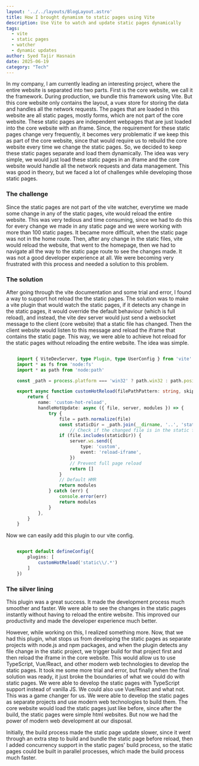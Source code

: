 ```yaml
---
layout: '../../layouts/BlogLayout.astro'
title: How I brought dynamism to static pages using Vite
description: Use Vite to watch and update static pages dynamically
tags:
  - vite
  - static pages
  - watcher
  - dynamic updates
author: Syed Tajir Hasnain
date: 2025-06-19
category: "Tech"
---
```



In my company, I am currently leading an interesting project, where the entire website is separated into two parts. First is the core website, we call it the framework. During production, we bundle this framework using Vite. But this core website only contains the layout, a vuex store for storing the data and handles all the network requests. The pages that are loaded in this website are all static pages, mostly forms, which are not part of the core website. These static pages are independent webpages that are just loaded into the core website with an iframe. Since, the requirement for these static pages change very frequently, it becomes very problematic if we keep this as part of the core website, since that would require us to rebuild the core website every time we change the static pages. So, we decided to keep these static pages separate and load them dynamically. The idea was very simple, we would just load these static pages in an iframe and the core website would handle all the network requests and data management. This was good in theory, but we faced a lot of challenges while developing those static pages. 

### The challenge

Since the static pages are not part of the vite watcher, everytime we made some change in any of the static pages, vite would reload the entire website. This was very tedious and time consuming, since we had to do this for every change we made in any static page and we were working with more than 100 static pages. It became more difficult, when the static page was not in the home route. Then, after any change in the static files, vite would reload the website, that went to the homepage, then we had to navigate all the way to the static page route to see the changes made. It was not a good developer experience at all. We were becoming very frustrated with this process and needed a solution to this problem.

### The solution

After going through the vite documentation and some trial and error, I found a way to support hot reload the the static pages. The solution was to make a vite plugin that would watch the static pages, if it detects any change in the static pages, it would override the default behaviour (which is full reload), and instead, the vite dev server would just send a websocket message to the client (core website) that a static file has changed. Then the client website would listen to this message and reload the iframe that contains the static page. This way, we were able to achieve hot reload for the static pages without reloading the entire website. The idea was simple. 

```ts title="custom-hot-reload.ts"

    import { ViteDevServer, type Plugin, type UserConfig } from 'vite'
    import * as fs from 'node:fs'
    import * as path from 'node:path'

    const _path = process.platform === 'win32' ? path.win32 : path.posix

    export async function customHotReload(filePathPattern: string, skipFullReload: boolean = false): Plugin {
        return {
            name: 'custom-hot-reload',
            handleHotUpdate: async ({ file, server, modules }) => {
                try {
                    file = path.normalize(file)
                    const staticDir = _path.join(__dirname, '..', 'static')
                        // Check if the changed file is in the static folder or matches iframe pattern
                    if (file.includes(staticDir)) {
                        server.ws.send({
                            type: 'custom',
                            event: 'reload-iframe',
                        })
                        // Prevent full page reload
                        return []
                    }
                    // Default HMR
                    return modules
                } catch (err) {
                    console.error(err)
                    return modules
                }
            },
        }
    }


```

Now we can easily add this  plugin to our vite config.

```ts title="vite.config.ts"

    export default defineConfig({
        plugins: [
            customHotReload('static\\/.*') 
        ]
    })

```


### The silver lining

This plugin was a great success. It made the development process much smoother and faster. We were able to see the changes in the static pages instantly without having to reload the entire website. This improved our productivity and made the developer experience much better.

However, while working on this, I realized something more. Now, that we had this plugin, what stops us from developing the static pages as separate projects with node.js and npm packages, and when the plugin detects any file change in the static project, we trigger build for that project first and then reload the iframe in the core website. This would allow us to use TypeScript, Vue/React, and other modern web technologies to develop the static pages. It took me some more trial and error, but finally when the final solution was ready, it just broke the boundaries of what we could do with static pages. We were able to develop the static pages with TypeScript support instead of vanilla JS. We could also use Vue/React and what not. This was a game changer for us. We were able to develop the static pages as separate projects and use modern web technologies to build them. The core website would load the static pages just like before, since after the build, the static pages were simple html websites. But now we had the power of modern web development at our disposal. 

Initially, the build process made the static page update slower, since it went through an extra step to build and bundle the static page before reload, then I added concurrency support in the static pages' build process, so the static pages could be built in parallel processes, which made the build process much faster.

<script src="https://utteranc.es/client.js"
        repo="tajirhas9/portfolio"
        issue-number="2"
        label="blog"
        theme="github-light"
        crossorigin="anonymous"
        async>
</script>
